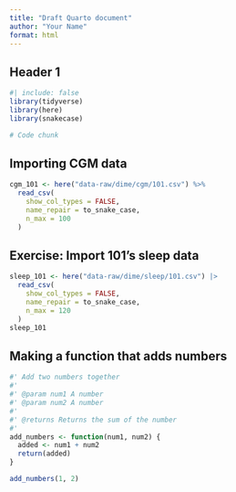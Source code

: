 ```yaml
---
title: "Draft Quarto document"
author: "Your Name"
format: html
---
```


## Header 1

```r
#| include: false
library(tidyverse)
library(here)
library(snakecase)
```

```r
# Code chunk
```

## Importing CGM data

```r
cgm_101 <- here("data-raw/dime/cgm/101.csv") %>%
  read_csv(
    show_col_types = FALSE,
    name_repair = to_snake_case,
    n_max = 100
  )
```
## Exercise: Import 101's sleep data

```r
sleep_101 <- here("data-raw/dime/sleep/101.csv") |>
  read_csv(
    show_col_types = FALSE,
    name_repair = to_snake_case,
    n_max = 120
  )
sleep_101
```

## Making a function that adds numbers

```r
#' Add two numbers together
#'
#' @param num1 A number
#' @param num2 A number
#'
#' @returns Returns the sum of the number
#'
add_numbers <- function(num1, num2) {
  added <- num1 + num2
  return(added)
}

add_numbers(1, 2)
```
